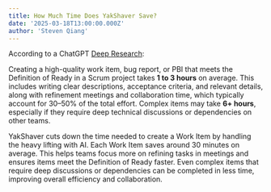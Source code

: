 ```yaml
---
title: How Much Time Does YakShaver Save?
date: '2025-03-18T13:00:00.000Z'
author: 'Steven Qiang'
---
```


According to a ChatGPT [Deep Research](https://chatgpt.com/share/67d8bdb0-0f60-800d-af20-baba64a9a2eb?):

Creating a high-quality work item, bug report, or PBI that meets the Definition of Ready in a Scrum project takes **1 to 3 hours** on average. This includes writing clear descriptions, acceptance criteria, and relevant details, along with refinement meetings and collaboration time, which typically account for 30–50% of the total effort. Complex items may take **6+ hours**, especially if they require deep technical discussions or dependencies on other teams.

YakShaver cuts down the time needed to create a Work Item by handling the heavy lifting with AI. Each Work Item saves around 30 minutes on average. This helps teams focus more on refining tasks in meetings and ensures items meet the Definition of Ready faster. Even complex items that require deep discussions or dependencies can be completed in less time, improving overall efficiency and collaboration.
